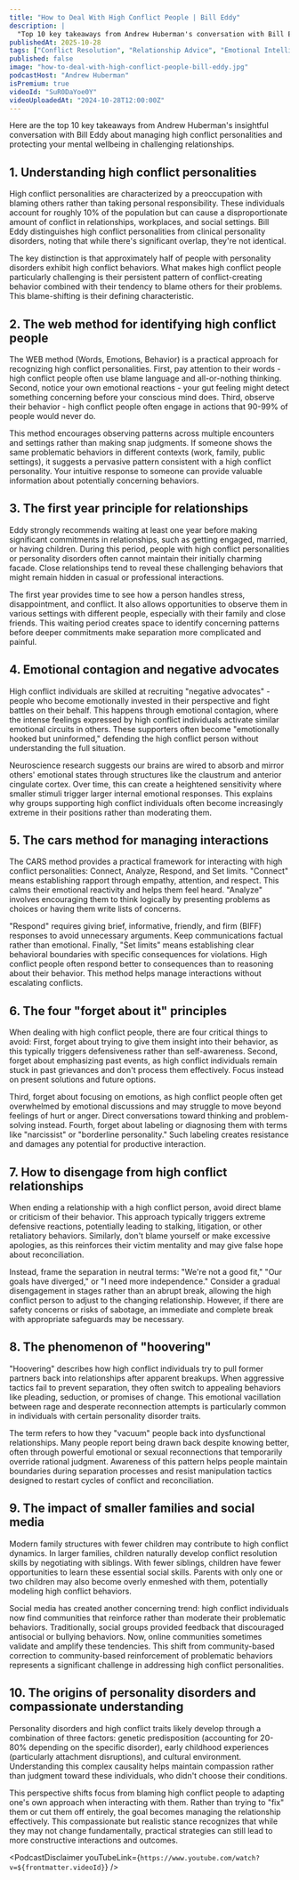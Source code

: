 ```yaml
---
title: "How to Deal With High Conflict People | Bill Eddy"
description: |
  "Top 10 key takeaways from Andrew Huberman's conversation with Bill Eddy about managing high conflict personalities and protecting your mental wellbeing in challenging relationships."
publishedAt: 2025-10-28
tags: ["Conflict Resolution", "Relationship Advice", "Emotional Intelligence"]
published: false
image: "how-to-deal-with-high-conflict-people-bill-eddy.jpg"
podcastHost: "Andrew Huberman"
isPremium: true
videoId: "SuR0DaYoe0Y"
videoUploadedAt: "2024-10-28T12:00:00Z"
---
```



<PodcastSummaryPageLayout frontmatter={frontmatter}>

Here are the top 10 key takeaways from Andrew Huberman's insightful conversation with Bill Eddy about managing high conflict personalities and protecting your mental wellbeing in challenging relationships.

## 1. Understanding high conflict personalities

High conflict personalities are characterized by a preoccupation with blaming others rather than taking personal responsibility. These individuals account for roughly 10% of the population but can cause a disproportionate amount of conflict in relationships, workplaces, and social settings. Bill Eddy distinguishes high conflict personalities from clinical personality disorders, noting that while there's significant overlap, they're not identical.

The key distinction is that approximately half of people with personality disorders exhibit high conflict behaviors. What makes high conflict people particularly challenging is their persistent pattern of conflict-creating behavior combined with their tendency to blame others for their problems. This blame-shifting is their defining characteristic.

## 2. The web method for identifying high conflict people

The WEB method (Words, Emotions, Behavior) is a practical approach for recognizing high conflict personalities. First, pay attention to their words - high conflict people often use blame language and all-or-nothing thinking. Second, notice your own emotional reactions - your gut feeling might detect something concerning before your conscious mind does. Third, observe their behavior - high conflict people often engage in actions that 90-99% of people would never do.

This method encourages observing patterns across multiple encounters and settings rather than making snap judgments. If someone shows the same problematic behaviors in different contexts (work, family, public settings), it suggests a pervasive pattern consistent with a high conflict personality. Your intuitive response to someone can provide valuable information about potentially concerning behaviors.

## 3. The first year principle for relationships

Eddy strongly recommends waiting at least one year before making significant commitments in relationships, such as getting engaged, married, or having children. During this period, people with high conflict personalities or personality disorders often cannot maintain their initially charming facade. Close relationships tend to reveal these challenging behaviors that might remain hidden in casual or professional interactions.

The first year provides time to see how a person handles stress, disappointment, and conflict. It also allows opportunities to observe them in various settings with different people, especially with their family and close friends. This waiting period creates space to identify concerning patterns before deeper commitments make separation more complicated and painful.

## 4. Emotional contagion and negative advocates

High conflict individuals are skilled at recruiting "negative advocates" - people who become emotionally invested in their perspective and fight battles on their behalf. This happens through emotional contagion, where the intense feelings expressed by high conflict individuals activate similar emotional circuits in others. These supporters often become "emotionally hooked but uninformed," defending the high conflict person without understanding the full situation.

Neuroscience research suggests our brains are wired to absorb and mirror others' emotional states through structures like the claustrum and anterior cingulate cortex. Over time, this can create a heightened sensitivity where smaller stimuli trigger larger internal emotional responses. This explains why groups supporting high conflict individuals often become increasingly extreme in their positions rather than moderating them.

## 5. The cars method for managing interactions

The CARS method provides a practical framework for interacting with high conflict personalities: Connect, Analyze, Respond, and Set limits. "Connect" means establishing rapport through empathy, attention, and respect. This calms their emotional reactivity and helps them feel heard. "Analyze" involves encouraging them to think logically by presenting problems as choices or having them write lists of concerns.

"Respond" requires giving brief, informative, friendly, and firm (BIFF) responses to avoid unnecessary arguments. Keep communications factual rather than emotional. Finally, "Set limits" means establishing clear behavioral boundaries with specific consequences for violations. High conflict people often respond better to consequences than to reasoning about their behavior. This method helps manage interactions without escalating conflicts.

## 6. The four "forget about it" principles

When dealing with high conflict people, there are four critical things to avoid: First, forget about trying to give them insight into their behavior, as this typically triggers defensiveness rather than self-awareness. Second, forget about emphasizing past events, as high conflict individuals remain stuck in past grievances and don't process them effectively. Focus instead on present solutions and future options.

Third, forget about focusing on emotions, as high conflict people often get overwhelmed by emotional discussions and may struggle to move beyond feelings of hurt or anger. Direct conversations toward thinking and problem-solving instead. Fourth, forget about labeling or diagnosing them with terms like "narcissist" or "borderline personality." Such labeling creates resistance and damages any potential for productive interaction.

## 7. How to disengage from high conflict relationships

When ending a relationship with a high conflict person, avoid direct blame or criticism of their behavior. This approach typically triggers extreme defensive reactions, potentially leading to stalking, litigation, or other retaliatory behaviors. Similarly, don't blame yourself or make excessive apologies, as this reinforces their victim mentality and may give false hope about reconciliation.

Instead, frame the separation in neutral terms: "We're not a good fit," "Our goals have diverged," or "I need more independence." Consider a gradual disengagement in stages rather than an abrupt break, allowing the high conflict person to adjust to the changing relationship. However, if there are safety concerns or risks of sabotage, an immediate and complete break with appropriate safeguards may be necessary.

## 8. The phenomenon of "hoovering"

"Hoovering" describes how high conflict individuals try to pull former partners back into relationships after apparent breakups. When aggressive tactics fail to prevent separation, they often switch to appealing behaviors like pleading, seduction, or promises of change. This emotional vacillation between rage and desperate reconnection attempts is particularly common in individuals with certain personality disorder traits.

The term refers to how they "vacuum" people back into dysfunctional relationships. Many people report being drawn back despite knowing better, often through powerful emotional or sexual reconnections that temporarily override rational judgment. Awareness of this pattern helps people maintain boundaries during separation processes and resist manipulation tactics designed to restart cycles of conflict and reconciliation.

## 9. The impact of smaller families and social media

Modern family structures with fewer children may contribute to high conflict dynamics. In larger families, children naturally develop conflict resolution skills by negotiating with siblings. With fewer siblings, children have fewer opportunities to learn these essential social skills. Parents with only one or two children may also become overly enmeshed with them, potentially modeling high conflict behaviors.

Social media has created another concerning trend: high conflict individuals now find communities that reinforce rather than moderate their problematic behaviors. Traditionally, social groups provided feedback that discouraged antisocial or bullying behaviors. Now, online communities sometimes validate and amplify these tendencies. This shift from community-based correction to community-based reinforcement of problematic behaviors represents a significant challenge in addressing high conflict personalities.

## 10. The origins of personality disorders and compassionate understanding

Personality disorders and high conflict traits likely develop through a combination of three factors: genetic predisposition (accounting for 20-80% depending on the specific disorder), early childhood experiences (particularly attachment disruptions), and cultural environment. Understanding this complex causality helps maintain compassion rather than judgment toward these individuals, who didn't choose their conditions.

This perspective shifts focus from blaming high conflict people to adapting one's own approach when interacting with them. Rather than trying to "fix" them or cut them off entirely, the goal becomes managing the relationship effectively. This compassionate but realistic stance recognizes that while they may not change fundamentally, practical strategies can still lead to more constructive interactions and outcomes.

<PodcastDisclaimer
  youTubeLink={`https://www.youtube.com/watch?v=${frontmatter.videoId}`}
/>

</PodcastSummaryPageLayout>
